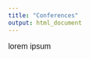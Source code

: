 ```yaml
---
title: "Conferences"
output: html_document
---
```


<font style="font-family: Helvetica, sans-serif; font-size:12pt">

lorem ipsum

</font>